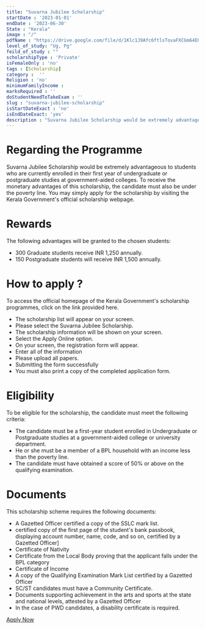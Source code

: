 ```yaml
---
title: "Suvarna Jubilee Scholarship"
startDate : '2023-01-01'
endDate : '2023-06-30'
State : "Kerala"
image : "/"
pdfName : "https://drive.google.com/file/d/1Klc1J9Afc6ftlsTovaFXCGm64EGh01Kv/preview"
level_of_study: "Ug, Pg"
feild_of_study : ""
scholarshipType : 'Private'
isFemaleOnly : 'no'
tags : [Scholarship]
category :  ''
Religion : 'no'
minimumFamilyIncome :
marksRequired : ''
doStudentNeedToTakeExam : ''
slug : "suvarna-jubilee-scholarship"
isStartDateExact : 'no'
isEndDateExact: 'yes'
description : "Suvarna Jubilee Scholarship would be extremely advantageous to students who are currently enrolled in their first year of undergraduate or postgraduate studies at government-aided colleges."
--- 
```



# Regarding the Programme


Suvarna Jubilee Scholarship would be extremely advantageous to students who are currently enrolled in their first year of undergraduate or postgraduate studies at government-aided colleges.
To receive the monetary advantages of this scholarship, the candidate must also be under the poverty line. 
You may simply apply for the scholarship by visiting the Kerala Government's official scholarship webpage.

# Rewards

The following advantages will be granted to the chosen students:
 - 300 Graduate students receive INR 1,250 annually. 
 - 150 Postgraduate students will receive INR 1,500 annually. 



# How to apply ?

To access the official homepage of the Kerala Government's scholarship programmes, click on the link provided here.
 - The scholarship list will appear on your screen.
 - Please select the Suvarna Jubilee Scholarship.
 - The scholarship information will be shown on your screen.
 - Select the Apply Online option.
 - On your screen, the registration form will appear.
 - Enter all of the information
 - Please upload all papers.
 - Submitting the form successfully
 - You must also print a copy of the completed application form.


# Eligibility
To be eligible for the scholarship, the candidate must meet the following criteria:

 - The candidate must be a first-year student enrolled in Undergraduate or Postgraduate studies at a government-aided college or university department.
 - He or she must be a member of a BPL household with an income less than the poverty line.
 - The candidate must have obtained a score of 50% or above on the qualifying examination.



# Documents


This scholarship scheme requires the following documents:
 - A Gazetted Officer certified a copy of the SSLC mark list.
 - certified copy of the first page of the student's bank passbook, displaying account number, name, code, and so on, certified by a Gazetted Officer]
 - Certificate of Nativity
 - Certificate from the Local Body proving that the applicant falls under the BPL category
 - Certificate of Income
 - A copy of the Qualifying Examination Mark List certified by a Gazetted Officer
 - SC/ST candidates must have a Community Certificate.
 - Documents supporting achievement in the arts and sports at the state and national levels, attested by a Gazetted Officer
 - In the case of PWD candidates, a disability certificate is required.


[Apply Now](https://www.dcescholarship.kerala.gov.in/he_ma/he_maindx.php)